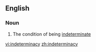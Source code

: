 ==English==

===Noun===
{{en-noun|-}}

# The condition of being [[indeterminate]]

[[vi:indeterminacy]]
[[zh:indeterminacy]]